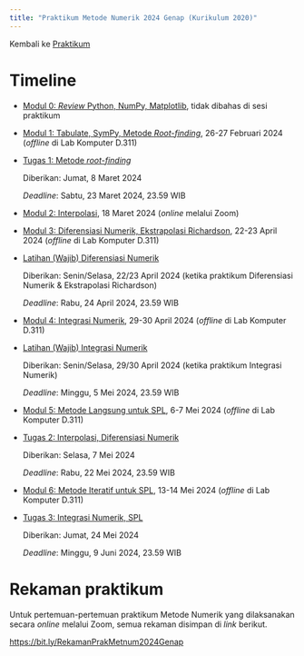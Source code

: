 ---
title: "Praktikum Metode Numerik 2024 Genap (Kurikulum 2020)"
---

Kembali ke [Praktikum](../../../../semuahalaman/praktikum.qmd)

# Timeline

* [Modul 0: *Review* Python, NumPy, Matplotlib](./modul0.ipynb), tidak dibahas di sesi praktikum

* [Modul 1: Tabulate, SymPy, Metode *Root-finding*](./modul1.ipynb), 26-27 Februari 2024 (*offline* di Lab Komputer D.311)

* [Tugas 1: Metode *root-finding*](./tugas1.ipynb)

    Diberikan: Jumat, 8 Maret 2024

    *Deadline*: Sabtu, 23 Maret 2024, 23.59 WIB

* [Modul 2: Interpolasi](./modul2.ipynb), 18 Maret 2024 (*online* melalui Zoom)

* [Modul 3: Diferensiasi Numerik, Ekstrapolasi Richardson](./modul3.ipynb), 22-23 April 2024 (*offline* di Lab Komputer D.311)

* [Latihan (Wajib) Diferensiasi Numerik](./latdifmetnum.ipynb)

    Diberikan: Senin/Selasa, 22/23 April 2024 (ketika praktikum Diferensiasi Numerik & Ekstrapolasi Richardson)

    *Deadline*: Rabu, 24 April 2024, 23.59 WIB

* [Modul 4: Integrasi Numerik](./modul4.ipynb), 29-30 April 2024 (*offline* di Lab Komputer D.311)

* [Latihan (Wajib) Integrasi Numerik](./latintegrasinum.ipynb)

    Diberikan: Senin/Selasa, 29/30 April 2024 (ketika praktikum Integrasi Numerik)

    *Deadline*: Minggu, 5 Mei 2024, 23.59 WIB

* [Modul 5: Metode Langsung untuk SPL](./modul5.ipynb), 6-7 Mei 2024 (*offline* di Lab Komputer D.311)

* [Tugas 2: Interpolasi, Diferensiasi Numerik](./tugas2.ipynb)

    Diberikan: Selasa, 7 Mei 2024

    *Deadline*: Rabu, 22 Mei 2024, 23.59 WIB

* [Modul 6: Metode Iteratif untuk SPL](./modul6.ipynb), 13-14 Mei 2024 (*offline* di Lab Komputer D.311)

* [Tugas 3: Integrasi Numerik, SPL](./tugas3.ipynb)

    Diberikan: Jumat, 24 Mei 2024

    *Deadline*: Minggu, 9 Juni 2024, 23.59 WIB

# Rekaman praktikum

Untuk pertemuan-pertemuan praktikum Metode Numerik yang dilaksanakan secara *online* melalui Zoom, semua rekaman disimpan di *link* berikut.

<https://bit.ly/RekamanPrakMetnum2024Genap>
